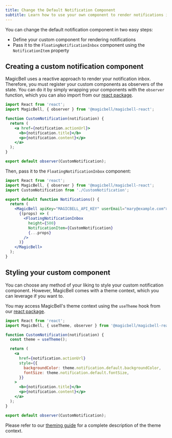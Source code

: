 ```yaml
---
title: Change the Default Notification Component
subtitle: Learn how to use your own component to render notifications in the notification inbox
---
```


You can change the default notification component in two easy steps:

- Define your custom component for rendering notifications
- Pass it to the `FloatingNotificationInbox` component using the `NotificationItem` property

## Creating a custom notification component

MagicBell uses a reactive approach to render your notification inbox. Therefore, you must register your custom components as observers of the state. You can do it by simply wrapping your components with the `observer` function, which you can also import from our [react package](https://www.npmjs.com/package/@magicbell/magicbell-react).

```jsx title=React
import React from 'react';
import MagicBell, { observer } from '@magicbell/magicbell-react';

function CustomNotification(notification) {
  return (
    <a href={notification.actionUrl}>
      <b>{notification.title}</b>
      <p>{notification.content}</p>
    </a>
  );
}

export default observer(CustomNotification);
```

Then, pass it to the `FloatingNotificationInbox` component:

```jsx title=React
import React from 'react';
import MagicBell, { observer } from '@magicbell/magicbell-react';
import CustomNotification from './CustomNotification';

export default function Notifications() {
  return (
    <MagicBell apiKey="MAGICBELL_API_KEY" userEmail="mary@example.com">
      {(props) => (
        <FloatingNotificationInbox
          height={500}
          NotificationItem={CustomNotification}
          {...props}
        />
      )}
    </MagicBell>
  );
}
```

## Styling your custom component

You can choose any method of your liking to style your custom notification component. However, MagicBell comes with a theme context, which you can leverage if you want to.

You may access MagicBell's theme context using the `useTheme` hook from our [react package](https://www.npmjs.com/package/@magicbell/magicbell-react).

```jsx title=React
import React from 'react';
import MagicBell, { useTheme, observer } from '@magicbell/magicbell-react';

function CustomNotification(notification) {
  const theme = useTheme();

  return (
    <a
      href={notification.actionUrl}
      style={{
        backgroundColor: theme.notification.default.backgroundColor,
        fontSize: theme.notification.default.fontSize,
      }}
    >
      <b>{notification.title}</b>
      <p>{notification.content}</p>
    </a>
  );
}

export default observer(CustomNotification);
```

Please refer to our [theming guide](/react/theme-customization) for a complete description of the theme context.
